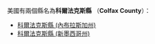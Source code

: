 美國有兩個縣名為'''科爾法克斯縣''' （'''Colfax County'''）：
* [[科爾法克斯縣_(內布拉斯加州)|科爾法克斯縣 (內布拉斯加州)]]
* [[科爾法克斯縣_(新墨西哥州)|科爾法克斯縣 (新墨西哥州)]]

{{disambig|Cat=六字县名消歧义|K科爾法克斯縣}}